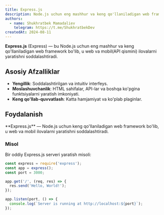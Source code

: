 ```yaml
---
title: Express.js
description: Node.js uchun eng mashhur va keng qo'llaniladigan web framework.
authors:
  - name: Shukhratbek Mamadaliev
    telegram: https://t.me/ShukhratbekDev
createdAt: 2024-08-11
---
```


**Express.js** (Express) — bu Node.js uchun eng mashhur va keng qo'llaniladigan web framework bo'lib, u web va mobil(API qismini) ilovalarni yaratishni soddalashtiradi.

## Asosiy Afzalliklar

- **Yengillik**: Soddalashtirilgan va intuitiv interfeys.
- **Moslashuvchanlik**: HTML sahifalar, API-lar va boshqa ko'pgina funktsiyalarni yaratish imkoniyati.
- **Keng qo'llab-quvvatlash**: Katta hamjamiyat va ko'plab plaginlar.

## Foydalanish

<Callout>
  **Express.js** — Node.js uchun keng qo'llaniladigan web framework bo'lib, u web va mobil ilovalarni yaratishni
  soddalashtiradi.
</Callout>

### Misol

Bir oddiy Express.js serveri yaratish misoli:

```js
const express = require('express');
const app = express();
const port = 3000;

app.get('/', (req, res) => {
  res.send('Hello, World!');
});

app.listen(port, () => {
  console.log(`Server is running at http://localhost:${port}`);
});
```
